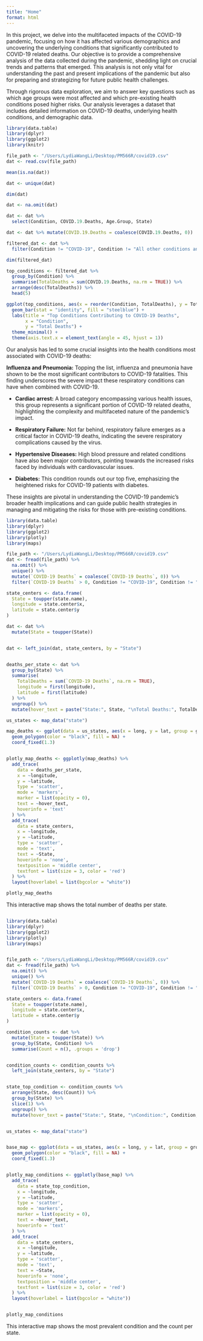 ```yaml
---
title: "Home"
format: html
---
```


In this project, we delve into the multifaceted impacts of the COVID-19 pandemic, focusing on how it has affected various demographics and uncovering the underlying conditions that significantly contributed to COVID-19 related deaths. Our objective is to provide a comprehensive analysis of the data collected during the pandemic, shedding light on crucial trends and patterns that emerged. This analysis is not only vital for understanding the past and present implications of the pandemic but also for preparing and strategizing for future public health challenges.

Through rigorous data exploration, we aim to answer key questions such as which age groups were most affected and which pre-existing health conditions posed higher risks. Our analysis leverages a dataset that includes detailed information on COVID-19 deaths, underlying health conditions, and demographic data.


```r
library(data.table)
library(dplyr)
library(ggplot2)
library(knitr)

file_path <- "/Users/LydiaWangLi/Desktop/PM566R/covid19.csv"
dat <- read.csv(file_path)

mean(is.na(dat))

dat <- unique(dat)

dim(dat)

dat <- na.omit(dat)

dat <- dat %>%
  select(Condition, COVID.19.Deaths, Age.Group, State)

dat <- dat %>% mutate(COVID.19.Deaths = coalesce(COVID.19.Deaths, 0))

filtered_dat <- dat %>%
  filter(Condition != "COVID-19", Condition != "All other conditions and causes (residual)")

dim(filtered_dat)

top_conditions <- filtered_dat %>%
  group_by(Condition) %>%
  summarise(TotalDeaths = sum(COVID.19.Deaths, na.rm = TRUE)) %>%
  arrange(desc(TotalDeaths)) %>%
  head(5)

ggplot(top_conditions, aes(x = reorder(Condition, TotalDeaths), y = TotalDeaths)) +
  geom_bar(stat = "identity", fill = "steelblue") +
  labs(title = "Top Conditions Contributing to COVID-19 Deaths",
       x = "Condition",
       y = "Total Deaths") +
  theme_minimal() +
  theme(axis.text.x = element_text(angle = 45, hjust = 1))

```

Our analysis has led to some crucial insights into the health conditions most associated with COVID-19 deaths:

**Influenza and Pneumonia:** Topping the list, influenza and pneumonia have shown to be the most significant contributors to COVID-19 fatalities. This finding underscores the severe impact these respiratory conditions can have when combined with COVID-19.

- **Cardiac arrest:** A broad category encompassing various health issues, this group represents a significant portion of COVID-19 related deaths, highlighting the complexity and multifaceted nature of the pandemic's impact.

- **Respiratory Failure:** Not far behind, respiratory failure emerges as a critical factor in COVID-19 deaths, indicating the severe respiratory complications caused by the virus.

- **Hypertensive Diseases:** High blood pressure and related conditions have also been major contributors, pointing towards the increased risks faced by individuals with cardiovascular issues.

- **Diabetes:** This condition rounds out our top five, emphasizing the heightened risks for COVID-19 patients with diabetes.

These insights are pivotal in understanding the COVID-19 pandemic's broader health implications and can guide public health strategies in managing and mitigating the risks for those with pre-existing conditions.


```r
library(data.table)
library(dplyr)
library(ggplot2)
library(plotly)
library(maps)

file_path <- "/Users/LydiaWangLi/Desktop/PM566R/covid19.csv"
dat <- fread(file_path) %>%
  na.omit() %>%
  unique() %>%
  mutate(`COVID-19 Deaths` = coalesce(`COVID-19 Deaths`, 0)) %>%
  filter(`COVID-19 Deaths` > 0, Condition != "COVID-19", Condition != "All other conditions and causes (residual)")

state_centers <- data.frame(
  State = toupper(state.name),
  longitude = state.center$x,
  latitude = state.center$y
)

dat <- dat %>%
  mutate(State = toupper(State))


dat <- left_join(dat, state_centers, by = "State")


deaths_per_state <- dat %>%
  group_by(State) %>%
  summarise(
    TotalDeaths = sum(`COVID-19 Deaths`, na.rm = TRUE),
    longitude = first(longitude),
    latitude = first(latitude)
  ) %>%
  ungroup() %>%
  mutate(hover_text = paste("State:", State, "\nTotal Deaths:", TotalDeaths))

us_states <- map_data("state")

map_deaths <- ggplot(data = us_states, aes(x = long, y = lat, group = group)) +
  geom_polygon(color = "black", fill = NA) +
  coord_fixed(1.3)


plotly_map_deaths <- ggplotly(map_deaths) %>%
  add_trace(
    data = deaths_per_state,
    x = ~longitude, 
    y = ~latitude, 
    type = 'scatter',
    mode = 'markers',
    marker = list(opacity = 0),
    text = ~hover_text,
    hoverinfo = 'text'
  ) %>%
  add_trace(
    data = state_centers,
    x = ~longitude, 
    y = ~latitude, 
    type = 'scatter',
    mode = 'text',
    text = ~State,
    hoverinfo = 'none',
    textposition = 'middle center',
    textfont = list(size = 3, color = 'red')
  ) %>%
  layout(hoverlabel = list(bgcolor = "white"))

plotly_map_deaths

```
This interactive map shows the total number of deaths per state.
```r

```

```r
library(data.table)
library(dplyr)
library(ggplot2)
library(plotly)
library(maps)


file_path <- "/Users/LydiaWangLi/Desktop/PM566R/covid19.csv"
dat <- fread(file_path) %>%
  na.omit() %>%
  unique() %>%
  mutate(`COVID-19 Deaths` = coalesce(`COVID-19 Deaths`, 0)) %>%
  filter(`COVID-19 Deaths` > 0, Condition != "COVID-19", Condition != "All other conditions and causes (residual)")

state_centers <- data.frame(
  State = toupper(state.name),
  longitude = state.center$x,
  latitude = state.center$y
)

condition_counts <- dat %>%
  mutate(State = toupper(State)) %>%
  group_by(State, Condition) %>%
  summarise(Count = n(), .groups = 'drop')


condition_counts <- condition_counts %>%
  left_join(state_centers, by = "State")


state_top_condition <- condition_counts %>%
  arrange(State, desc(Count)) %>%
  group_by(State) %>%
  slice(1) %>%
  ungroup() %>%
  mutate(hover_text = paste("State:", State, "\nCondition:", Condition, "\nCount:", Count))


us_states <- map_data("state")


base_map <- ggplot(data = us_states, aes(x = long, y = lat, group = group)) +
  geom_polygon(color = "black", fill = NA) +
  coord_fixed(1.3)


plotly_map_conditions <- ggplotly(base_map) %>%
  add_trace(
    data = state_top_condition,
    x = ~longitude, 
    y = ~latitude, 
    type = 'scatter',
    mode = 'markers',
    marker = list(opacity = 0),
    text = ~hover_text,
    hoverinfo = 'text'
  ) %>%
  add_trace(
    data = state_centers,
    x = ~longitude, 
    y = ~latitude, 
    type = 'scatter',
    mode = 'text',
    text = ~State,
    hoverinfo = 'none',
    textposition = 'middle center',
    textfont = list(size = 3, color = 'red')
  ) %>%
  layout(hoverlabel = list(bgcolor = "white"))


plotly_map_conditions

```

This interactive map shows the most prevalent condition and the count per state.




